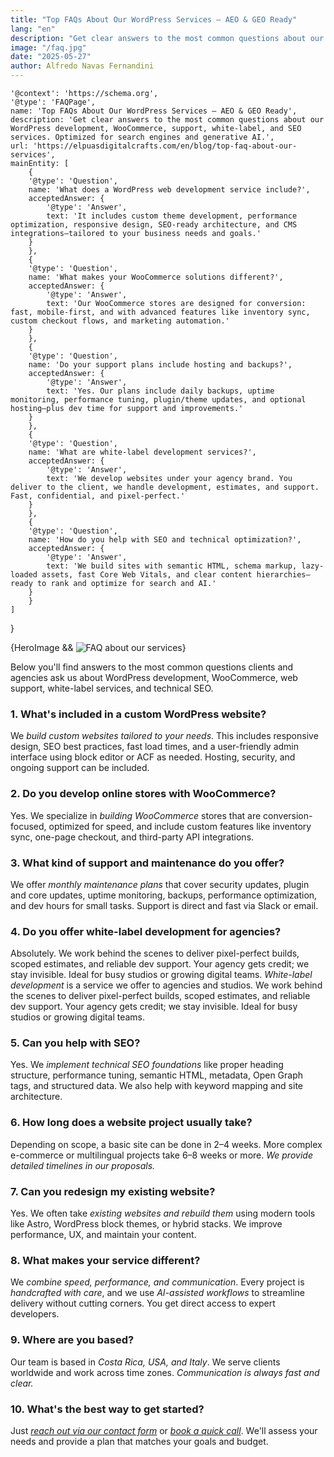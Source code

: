 ```yaml
---
title: "Top FAQs About Our WordPress Services – AEO & GEO Ready"
lang: "en"
description: "Get clear answers to the most common questions about our WordPress development, WooCommerce, support, white-label, and SEO services. Optimized for search engines and generative AI."
image: "/faq.jpg"
date: "2025-05-27"
author: Alfredo Navas Fernandini
---
```


    '@context': 'https://schema.org',
    '@type': 'FAQPage',
    name: 'Top FAQs About Our WordPress Services – AEO & GEO Ready',
    description: 'Get clear answers to the most common questions about our WordPress development, WooCommerce, support, white-label, and SEO services. Optimized for search engines and generative AI.',
    url: 'https://elpuasdigitalcrafts.com/en/blog/top-faq-about-our-services',
    mainEntity: [
        {
        '@type': 'Question',
        name: 'What does a WordPress web development service include?',
        acceptedAnswer: {
            '@type': 'Answer',
            text: 'It includes custom theme development, performance optimization, responsive design, SEO-ready architecture, and CMS integrations—tailored to your business needs and goals.'
        }
        },
        {
        '@type': 'Question',
        name: 'What makes your WooCommerce solutions different?',
        acceptedAnswer: {
            '@type': 'Answer',
            text: 'Our WooCommerce stores are designed for conversion: fast, mobile-first, and with advanced features like inventory sync, custom checkout flows, and marketing automation.'
        }
        },
        {
        '@type': 'Question',
        name: 'Do your support plans include hosting and backups?',
        acceptedAnswer: {
            '@type': 'Answer',
            text: 'Yes. Our plans include daily backups, uptime monitoring, performance tuning, plugin/theme updates, and optional hosting—plus dev time for support and improvements.'
        }
        },
        {
        '@type': 'Question',
        name: 'What are white-label development services?',
        acceptedAnswer: {
            '@type': 'Answer',
            text: 'We develop websites under your agency brand. You deliver to the client, we handle development, estimates, and support. Fast, confidential, and pixel-perfect.'
        }
        },
        {
        '@type': 'Question',
        name: 'How do you help with SEO and technical optimization?',
        acceptedAnswer: {
            '@type': 'Answer',
            text: 'We build sites with semantic HTML, schema markup, lazy-loaded assets, fast Core Web Vitals, and clear content hierarchies—ready to rank and optimize for search and AI.'
        }
        }
    ]
}

<div class="blog-hero-image">
    {HeroImage && <Image width={1020} height={510} src={HeroImage} alt="FAQ about our services" />}
</div>

Below you'll find answers to the most common questions clients and agencies ask us about WordPress development, WooCommerce, web support, white-label services, and technical SEO.

### 1. What's included in a custom WordPress website?
We *build custom websites tailored to your needs*. This includes responsive design, SEO best practices, fast load times, and a user-friendly admin interface using block editor or ACF as needed. Hosting, security, and ongoing support can be included.

### 2. Do you develop online stores with WooCommerce?
Yes. We specialize in *building WooCommerce* stores that are conversion-focused, optimized for speed, and include custom features like inventory sync, one-page checkout, and third-party API integrations.

### 3. What kind of support and maintenance do you offer?
We offer *monthly maintenance plans* that cover security updates, plugin and core updates, uptime monitoring, backups, performance optimization, and dev hours for small tasks. Support is direct and fast via Slack or email.

### 4. Do you offer white-label development for agencies?
Absolutely. We work behind the scenes to deliver pixel-perfect builds, scoped estimates, and reliable dev support. Your agency gets credit; we stay invisible. Ideal for busy studios or growing digital teams. *White-label development* is a service we offer to agencies and studios. We work behind the scenes to deliver pixel-perfect builds, scoped estimates, and reliable dev support. Your agency gets credit; we stay invisible. Ideal for busy studios or growing digital teams.

### 5. Can you help with SEO?
Yes. We *implement technical SEO foundations* like proper heading structure, performance tuning, semantic HTML, metadata, Open Graph tags, and structured data. We also help with keyword mapping and site architecture.

### 6. How long does a website project usually take?
Depending on scope, a basic site can be done in 2–4 weeks. More complex e-commerce or multilingual projects take 6–8 weeks or more. *We provide detailed timelines in our proposals.*

### 7. Can you redesign my existing website?
Yes. We often take *existing websites and rebuild them* using modern tools like Astro, WordPress block themes, or hybrid stacks. We improve performance, UX, and maintain your content.

### 8. What makes your service different?
We *combine speed, performance, and communication*. Every project is *handcrafted with care*, and we use *AI-assisted workflows* to streamline delivery without cutting corners. You get direct access to expert developers.

### 9. Where are you based?
Our team is based in *Costa Rica, USA, and Italy*. We serve clients worldwide and work across time zones. *Communication is always fast and clear.*

### 10. What's the best way to get started?
Just [*reach out via our contact form*](/en/contact) or [*book a quick call*](https://calendar.app.google/WVLmA19nLHZEisQb7). We'll assess your needs and provide a plan that matches your goals and budget.

<div style="margin-top: var(--space-4xl);">
    &nbsp;
</div>

<StructuredData data={structuredData} />